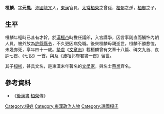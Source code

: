 '''桓麟'''，[[表字|字]]'''元鳳'''，[[沛國|沛國]][[龍亢|龍亢]]人，[[東漢|東漢]]官員，[[太常|太常]][[桓榮|桓榮]]之曾孫，[[桓郁|桓郁]]之孫，[[桓酆|桓酆]]之子。

==生平==
桓麟年輕時已甚有才幹，於[[漢桓帝|漢桓帝]]時擔任議郎，入宮講學，因言事剛直而觸忤內朝人員，被外放為[[許縣|許縣]][[縣令|縣令]]，不久更因病免職。後來桓麟母親逝世，桓麟不勝悲惶，未幾亦死，享年四十一歲。[[摯虞|摯虞]]《[[文章志|文章志]]》載桓麟曾有文章十八篇、碑文九首、哀誄七首、《七說》一首，與及《[[沛國|沛]]相郭府君書一首》留世。

其子[[桓彬|桓彬]]，甚具文名，是東漢末年著名的[[文學家|文學家]]，與名士[[蔡邕|蔡邕]]齊名。

==參考資料==
*《[[後漢書|後漢書]]·[[桓榮|桓榮]]傳》

[[Category:桓姓|Category:桓姓]]
[[Category:東漢政治人物|Category:東漢政治人物]]
[[Category:譙國桓氏|Category:譙國桓氏]]